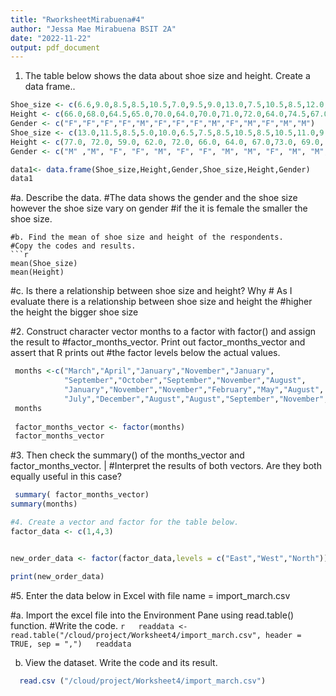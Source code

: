 ```yaml
---
title: "RworksheetMirabuena#4"
author: "Jessa Mae Mirabuena BSIT 2A"
date: "2022-11-22"
output: pdf_document
---
```

1. The table below shows the data about shoe size and height. Create a data frame..
```r
Shoe_size <- c(6.6,9.0,8.5,8.5,10.5,7.0,9.5,9.0,13.0,7.5,10.5,8.5,12.0,10.5)
Height <- c(66.0,68.0,64.5,65.0,70.0,64.0,70.0,71.0,72.0,64.0,74.5,67.0,71.0,71.0)
Gender <- c("F","F","F","F","M","F","F","F","M","F","M","F","M","M")
Shoe_size <- c(13.0,11.5,8.5,5.0,10.0,6.5,7.5,8.5,10.5,8.5,10.5,11.0,9.0,13.0)
Height <- c(77.0, 72.0, 59.0, 62.0, 72.0, 66.0, 64.0, 67.0,73.0, 69.0, 72.0, 70.0, 69.0, 70.0)
Gender <- c("M" ,"M", "F", "F", "M", "F", "F", "M", "M", "F", "M", "M", "M", "M")

data1<- data.frame(Shoe_size,Height,Gender,Shoe_size,Height,Gender) 
data1
```
#a. Describe the data.
#The data shows the gender and the shoe size however the shoe size vary on gender 
#if the it is female the smaller the shoe size.
```
#b. Find the mean of shoe size and height of the respondents.
#Copy the codes and results.
```r
mean(Shoe_size)
mean(Height)
```
#c. Is there a relationship between shoe size and height? Why
 # As I evaluate there is a relationship between shoe size and height the
#higher the height the bigger shoe size

#2. Construct character vector months to a factor with factor() and assign the result to
#factor_months_vector. Print out factor_months_vector and assert that R prints out
#the factor levels below the actual values.
```r
 months <-c("March","April","January","November","January",
            "September","October","September","November","August",
            "January","November","November","February","May","August",
            "July","December","August","August","September","November","February","April")
 months
 
 factor_months_vector <- factor(months)
 factor_months_vector 
```
 #3. Then check the summary() of the months_vector and factor_months_vector. |
   #Interpret the results of both vectors. Are they both equally useful in this case?
 
  ```r
   summary( factor_months_vector)
  summary(months)
```
```r
#4. Create a vector and factor for the table below.
factor_data <- c(1,4,3)


new_order_data <- factor(factor_data,levels = c("East","West","North"))

print(new_order_data)
```
#5. Enter the data below in Excel with file name = import_march.csv 
 
   #a. Import the excel file into the Environment Pane using read.table() function.
 #Write the code.
 ```r
  readdata <- read.table("/cloud/project/Worksheet4/import_march.csv", header = TRUE, sep = ",")
  readdata
 ```


 b. View the dataset. Write the code and its result.
```r
  read.csv ("/cloud/project/Worksheet4/import_march.csv")
```  
       
  
  



 